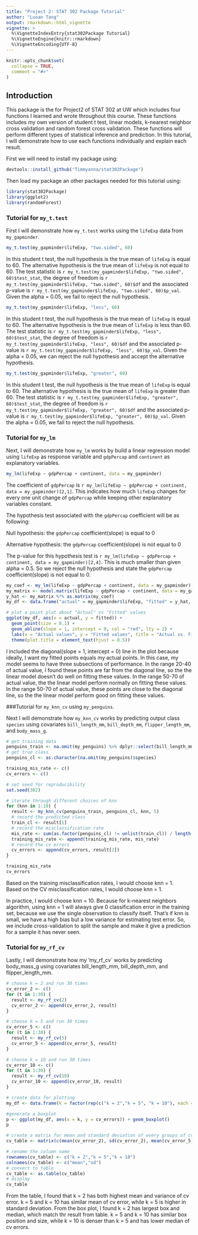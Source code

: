 ```yaml
---
title: "Project 2: STAT 302 Package Tutorial"
author: "Luoan Tang"
output: rmarkdown::html_vignette
vignette: >
  %\VignetteIndexEntry{stat302Package Tutorial}
  %\VignetteEngine{knitr::rmarkdown}
  %\VignetteEncoding{UTF-8}
---
```


```r
knitr::opts_chunk$set(
  collapse = TRUE,
  comment = "#>"
)
```

## Introduction

This package is the for Project2 of STAT 302 at UW which includes four functions I learned and wrote throughout this course. These functions includes my own version of student t test, linear models, k-nearest neighbor cross validation and random forest cross validation. These functions will perform different types of statistical inference and prediction. In this tutorial, I will demonstrate how to use each functions individually and explain each result.

First we will need to install my package using:
```r
devtools::install_github("Timmyanna/stat302Package")
```

Then load my package an other packages needed for this tutorial using:
```r
library(stat302Package)
library(ggplot2)
library(randomForest)
```

### Tutorial for `my_t.test`
First I will demonstrate how `my_t.test` works using the `lifeExp` data from `my_gapminder`.

```r
my_t.test(my_gapminder$lifeExp, "two.sided", 60)
```

In this student t test, the null hypothesis is the true mean of `lifeExp` is equal to 60. The alternative hypothesis is the true mean of `lifeExp` is not equal to 60. The test statistic is `r my_t.test(my_gapminder$lifeExp, "two.sided", 60)$test_stat`, the degree of freedom is `r my_t.test(my_gapminder$lifeExp, "two.sided", 60)$df` and the associated p-value is `r my_t.test(my_gapminder$lifeExp, "two.sided", 60)$p_val`. Given the alpha = 0.05, we fail to reject the null hypothesis. 

```r
my_t.test(my_gapminder$lifeExp, "less", 60)
```

In this student t test, the null hypothesis is the true mean of `lifeExp` is equal to 60. The alternative hypothesis is the true mean of `lifeExp` is less than 60. The test statistic is `r my_t.test(my_gapminder$lifeExp, "less", 60)$test_stat`, the degree of freedom is `r my_t.test(my_gapminder$lifeExp, "less", 60)$df` and the associated p-value is `r my_t.test(my_gapminder$lifeExp, "less", 60)$p_val`. Given the alpha = 0.05, we can reject the null hypothesis and accept the alternative hypothesis.

```r
my_t.test(my_gapminder$lifeExp, "greater", 60)
```

In this student t test, the null hypothesis is the true mean of `lifeExp` is equal to 60. The alternative hypothesis is the true mean of `lifeExp` is greater than 60. The test statistic is `r my_t.test(my_gapminder$lifeExp, "greater", 60)$test_stat`, the degree of freedom is `r my_t.test(my_gapminder$lifeExp, "greater", 60)$df` and the associated p-value is `r my_t.test(my_gapminder$lifeExp, "greater", 60)$p_val`. Given the alpha = 0.05, we fail to reject the null hypothesis. 

### Tutorial for `my_lm`
Next, I will demonstrate how `my_lm` works by build a linear regression model using `lifeExp` as response variable and `gdpPercap` and `continent` as explanatory variables.

```r
my_lm(lifeExp ~ gdpPercap + continent, data = my_gapminder)
```

The coefficient of `gdpPercap` is `r my_lm(lifeExp ~ gdpPercap + continent, data = my_gapminder)[2,1]`. This indicates how much `lifeExp` changes for every one unit change of `gdpPercap` while keeping other explanatory variables constant.

The hypothesis test associated with the `gdpPercap` coefficient will be as following:

Null hypothesis: the `gdpPercap` coefficient(slope) is equal to 0

Alternative hypothesis: the `gdpPercap` coefficient(slope) is not equal to 0

The p-value for this hypothesis test is `r my_lm(lifeExp ~ gdpPercap + continent, data = my_gapminder)[2,4]`. This is much smaller than given alpha = 0.5. So we reject the null hypothesis and state the `gdpPercap` coefficient(slope) is not equal to 0.

```r
my_coef <- my_lm(lifeExp ~ gdpPercap + continent, data = my_gapminder)[,"Estimate"]
my_matrix <- model.matrix(lifeExp ~ gdpPercap + continent, data = my_gapminder)
y_hat <- my_matrix %*% as.matrix(my_coef)
my_df <- data.frame("actual" = my_gapminder$lifeExp, "fitted" = y_hat, "continent" = my_gapminder$continent)

# plot a point plot about "Actual" vs "Fitted" values
ggplot(my_df, aes(x = actual, y = fitted)) +
  geom_point(size = 0.1) +
  geom_abline(slope = 1, intercept = 0, col = "red", lty = 2) +
  labs(x = "Actual values", y = "Fitted values", title = "Actual vs. Fitted") +
  theme(plot.title = element_text(hjust = 0.5))
```

I included the diagonal(slope = 1, intercept = 0) line in the plot because ideally, I want my fitted points equals my actual points. In this case, my model seems to have three subsections of performance. In the range 20-40 of actual value, I found these points are far from the diagonal line, so the the linear model doesn't do well on fitting these values. In the range 50-70 of actual value, the the linear model perform normally on fitting these values. In the range 50-70 of actual value, these points are close to the diagonal line, so the the linear model perform good on fitting these values.

###Tutorial for `my_knn_cv` using `my_penguins`.\

Next I will demonstrate how `my_knn_cv` works by predicting output class `species` using covariates `bill_length_mm`, `bill_depth_mm`, `flipper_length_mm`, and `body_mass_g`.

```r
# get training data
penguins_train <- na.omit(my_penguins) %>% dplyr::select(bill_length_mm, bill_depth_mm, flipper_length_mm, body_mass_g)
# get true class
penguins_cl <- as.character(na.omit(my_penguins)$species)

training_mis_rate <- c()
cv_errors <- c()

# set seed for reproducibility
set.seed(302)

# iterate through different choices of knn
for (knn in 1:10) {
  result <- my_knn_cv(penguins_train, penguins_cl, knn, 5)
  # record the predicted class
  train_cl <- result[1]
  # record the misclassification rate
  mis_rate <- sum(as.factor(penguins_cl) != unlist(train_cl)) / length(penguins_cl)
  training_mis_rate <- append(training_mis_rate, mis_rate)
  # record the cv errors
  cv_errors <- append(cv_errors, result[2])
}

training_mis_rate
cv_errors
```

Based on the training misclassification rates, I would choose knn = 1.  
Based on the CV misclassification rates, I would choose knn = 1.

In practice, I would choose knn = 10. Because for k-nearest neighbors algorithm, using knn = 1 will always give 0 classification error in the training set, because we use the single observation to classify itself. That's if knn is small, we have a high bias but a low variance for estimating test error. So, we include cross-validation to split the sample and make it give a prediction for a sample it has never seen. 

### Tutorial for `my_rf_cv`

Lastly, I will demonstrate how my 'my_rf_cv` works by predicting body_mass_g using covariates bill_length_mm, bill_depth_mm, and flipper_length_mm.

```r
# choose k = 2 and run 30 times
cv_error_2 <- c()
for (t in 1:30) {
  result <- my_rf_cv(2)
  cv_error_2 <- append(cv_error_2, result)
}

# choose k = 5 and run 30 times
cv_error_5 <- c()
for (t in 1:30) {
  result <- my_rf_cv(5)
  cv_error_5 <- append(cv_error_5, result)
}

# choose k = 10 and run 30 times
cv_error_10 <- c()
for (t in 1:30) {
  result <- my_rf_cv(10)
  cv_error_10 <- append(cv_error_10, result)
}

# create data for plotting
my_df <- data.frame(k = factor(rep(c("k = 2","k = 5", "k = 10"), each = 30)), cv_errors = c(cv_error_2, cv_error_5, cv_error_10))

#generate a boxplot
p <- ggplot(my_df, aes(x = k, y = cv_errors)) + geom_boxplot()
p

# create a matrix for mean and standard deviation of every groups of cv errors
cv_table <- matrix(c(mean(cv_error_2), sd(cv_error_2), mean(cv_error_5), sd(cv_error_5), mean(cv_error_10), sd(cv_error_10)), ncol=2, byrow=TRUE)

# rename the column name
rownames(cv_table) <- c("k = 2","k = 5","k = 10")
colnames(cv_table) <- c("mean","sd")
# convert to table
cv_table <- as.table(cv_table)
# display
cv_table
```

From the table, I found that k = 2 has both highest mean and variance of cv error. k = 5 and k = 10 has similar mean of cv error, while k = 5 is higher in standard deviation. 
From the box plot, I found k = 2 has largest box and median, which match thr result from table. k = 5 and k = 10 has similar box position and size, while k = 10 is denser than k = 5 and has lower median of cv errors.
















